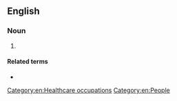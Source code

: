 ==English==

===Noun===
{{en-noun}}

# {{lb|en|British spelling}} {{alternative spelling of|anesthesiologist|lang=en}}

====Related terms====
* {{l|en|anaesthesiology}}

[[Category:en:Healthcare occupations]]
[[Category:en:People]]